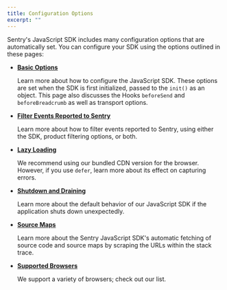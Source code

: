 ```yaml
---
title: Configuration Options
excerpt: ""
---
```


Sentry's JavaScript SDK includes many configuration options that are automatically set. You can configure your SDK using the options outlined in these pages:

- **[Basic Options](../platforms/common/configuration/basics/)**

  Learn more about how to configure the JavaScript SDK. These options are set when the SDK is first initialized, passed to the `init()` as an object. This page also discusses the Hooks `beforeSend` and `beforeBreadcrumb` as well as transport options.

- **[Filter Events Reported to Sentry](../platforms/common/configuration/filtering/)**

  Learn more about how to filter events reported to Sentry, using either the SDK, product filtering options, or both.

- **[Lazy Loading](./lazy-load-sentry/)**

  We recommend using our bundled CDN version for the browser. However, if you use `defer`, learn more about its effect on capturing errors.

- **[Shutdown and Draining](../platforms/common/configuration/draining/)**

  Learn more about the default behavior of our JavaScript SDK if the application shuts down unexpectedly.

- **[Source Maps](./sourcemaps/)**

  Learn more about the Sentry JavaScript SDK's automatic fetching of source code and source maps by scraping the URLs within the stack trace.

- **[Supported Browsers](./supported-browsers/)**

  We support a variety of browsers; check out our list.
